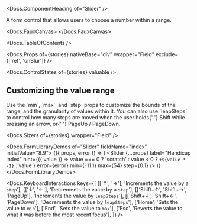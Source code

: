 


<Meta of={stories} />

<Docs.ComponentHeading of="Slider" />

A form control that allows users to choose a number within a range.

<Docs.FauxCanvas>
  <Slider defaultValue={50} />
</Docs.FauxCanvas>

<Docs.TableOfContents />

<Docs.Props
  of={stories}
  nativeBase="div"
  wrapper="Field"
  exclude={['ref', 'onBlur']}
/>

<Docs.ControlStates of={stories} valuable />

## Customizing the value range

<div>
  Use the `min`, `max`, and `step` props to customize the bounds of the range,
  and the granularity of values within it. You can also use `leapSteps` to
  control how many steps are moved when the user holds{' '}
  <KeyboardKey>Shift</KeyboardKey> while pressing an arrow, or{' '}
  <KeyboardKey>PageUp</KeyboardKey> / <KeyboardKey>PageDown</KeyboardKey>.
</div>

<Canvas of={stories.customRange} sourceState="shown" />

<Docs.Sizers of={stories} wrapper="Field" />

<Docs.FormLibraryDemos of="Slider" fieldName="index" initialValue="8.9">
  {({ props, error }) => (
    <Slider
      {...props}
      label="Handicap index"
      hint={({ value }) =>
        value === 0 ? 'scratch' : value < 0 ? `+${value * -1}` : value
      }
      error={error}
      min={-11.1}
      max={54}
      step={0.1}
    />
  )}
</Docs.FormLibraryDemos>

<Docs.KeyboardInteractions
  keys={[
    [['↑', '→'], 'Increments the value by a `step`'],
    [['↓', '←'], 'Decrements the value by a `step`'],
    [['Shift+↑', 'Shift+→', 'PageUp'], 'Increments the value by `leapSteps`'],
    [['Shift+↓', 'Shift+←', 'PageDown'], 'Decrements the value by `leapSteps`'],
    ['Home', 'Sets the value to `min`'],
    ['End', 'Sets the value to `max`'],
    ['Esc', 'Reverts the value to what it was before the most recent focus'],
  ]}
/>
